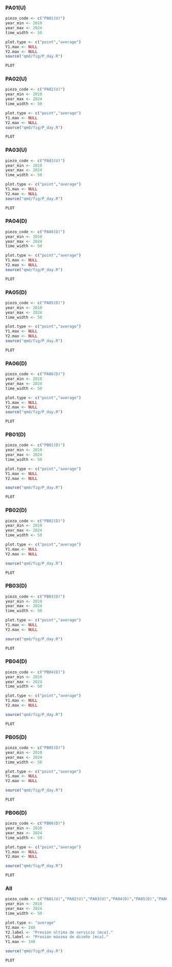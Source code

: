 
:::  {.panel-tabset  .content-hidden when-format=“docx” .content-width-wide}

### PA01(U)

```r
piezo_code <- c("PA01(U)")
year_min <- 2010
year_max <- 2024
time_width <- 50

plot.type <- c("point","average")
Y1.max <- NULL
Y2.max <- NULL
source("qmd/fig/P_day.R")

PLOT
```
### PA02(U)

```r
piezo_code <- c("PA02(U)")
year_min <- 2010
year_max <- 2024
time_width <- 50

plot.type <- c("point","average")
Y1.max <- NULL
Y2.max <- NULL
source("qmd/fig/P_day.R")

PLOT
```

### PA03(U)

```r
piezo_code <- c("PA03(U)")
year_min <- 2010
year_max <- 2024
time_width <- 50

plot.type <- c("point","average")
Y1.max <- NULL
Y2.max <- NULL
source("qmd/fig/P_day.R")

PLOT
```
### PA04(D)

```r
piezo_code <- c("PA04(D)")
year_min <- 2010
year_max <- 2024
time_width <- 50

plot.type <- c("point","average")
Y1.max <- NULL
Y2.max <- NULL
source("qmd/fig/P_day.R")

PLOT
```

### PA05(D)

```r
piezo_code <- c("PA05(D)")
year_min <- 2010
year_max <- 2024
time_width <- 50

plot.type <- c("point","average")
Y1.max <- NULL
Y2.max <- NULL
source("qmd/fig/P_day.R")

PLOT
```

### PA06(D)

```r
piezo_code <- c("PA06(D)")
year_min <- 2010
year_max <- 2024
time_width <- 50

plot.type <- c("point","average")
Y1.max <- NULL
Y2.max <- NULL
source("qmd/fig/P_day.R")

PLOT
```
### PB01(D)

```r
piezo_code <- c("PB01(D)")
year_min <- 2010
year_max <- 2024
time_width <- 50

plot.type <- c("point","average")
Y1.max <- NULL
Y2.max <- NULL

source("qmd/fig/P_day.R")

PLOT
```

### PB02(D)

```r
piezo_code <- c("PB02(D)")
year_min <- 2010
year_max <- 2024
time_width <- 50

plot.type <- c("point","average")
Y1.max <- NULL
Y2.max <- NULL

source("qmd/fig/P_day.R")

PLOT
```

### PB03(D)

```r
piezo_code <- c("PB03(D)")
year_min <- 2010
year_max <- 2024
time_width <- 50

plot.type <- c("point","average")
Y1.max <- NULL
Y2.max <- NULL

source("qmd/fig/P_day.R")

PLOT
```

### PB04(D)

```r
piezo_code <- c("PB04(D)")
year_min <- 2010
year_max <- 2024
time_width <- 50

plot.type <- c("point","average")
Y1.max <- NULL
Y2.max <- NULL

source("qmd/fig/P_day.R")

PLOT
```

### PB05(D)

```r
piezo_code <- c("PB05(D)")
year_min <- 2010
year_max <- 2024
time_width <- 50

plot.type <- c("point","average")
Y1.max <- NULL
Y2.max <- NULL

source("qmd/fig/P_day.R")

PLOT
```

### PB06(D)

```r
piezo_code <- c("PB06(D)")
year_min <- 2010
year_max <- 2024
time_width <- 50

plot.type <- c("point","average")
Y1.max <- NULL
Y2.max <- NULL

source("qmd/fig/P_day.R")

PLOT
```


### All

```r
piezo_code <- c("PA01(U)","PA02(U)","PA03(U)","PA04(D)","PA05(D)","PA06(D)","PB01(D)","PB02(D)","PB03(D)","PB04(D)","PB05(D)","PB06(D)")
year_min <- 2010
year_max <- 2024
time_width <- 50

plot.type <- "average"
Y2.max <- 240
Y2.label <- "Presión última de servicio [mca]."
Y1.label <- "Presión máxima de diseño [mca]."
Y1.max <- 140

source("qmd/fig/P_day.R")

PLOT
```


:::





